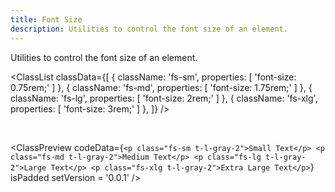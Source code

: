 ```yaml
---
title: Font Size
description: Utilities to control the font size of an element.
---
```



Utilities to control the font size of an element.

<ClassList
  classData={[
    {
      className: 'fs-sm',
      properties: [
        'font-size: 0.75rem;'
      ]
    },
    {
      className: 'fs-md',
      properties: [
        'font-size: 1.75rem;'
      ]
    },
    {
      className: 'fs-lg',
      properties: [
        'font-size: 2rem;'
      ]
    },
    {
      className: 'fs-xlg',
      properties: [
        'font-size: 3rem;'
      ]
    },
  ]}
/>

<br />

<ClassPreview
  codeData={`<p class="fs-sm t-l-gray-2">Small Text</p>
    <p class="fs-md t-l-gray-2">Medium Text</p>
    <p class="fs-lg t-l-gray-2">Large Text</p>
    <p class="fs-xlg t-l-gray-2">Extra Large Text</p>`}
  isPadded
  setVersion = '0.0.1'
/>